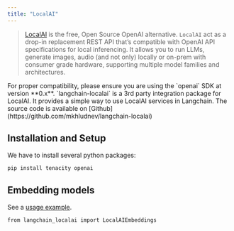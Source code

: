 ```yaml
---
title: "LocalAI"
---
```


> [LocalAI](https://localai.io/) is the free, Open Source OpenAI alternative. `LocalAI` act as a drop-in replacement REST API that’s compatible with OpenAI API specifications for local inferencing. It allows you to run LLMs, generate images, audio (and not only) locally or on-prem with consumer grade hardware, supporting multiple model families and architectures.

<Warning>
  For proper compatibility, please ensure you are using the `openai` SDK at version **0.x**.
</Warning>

<Info>
  `langchain-localai` is a 3rd party integration package for LocalAI. It provides a simple way to use LocalAI services in Langchain. The source code is available on [Github](https://github.com/mkhludnev/langchain-localai)
</Info>

## Installation and Setup

We have to install several python packages:

```
pip install tenacity openai
```

## Embedding models

See a [usage example](/src/oss/integrations/text_embedding/localai).

```
from langchain_localai import LocalAIEmbeddings
```
